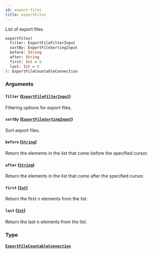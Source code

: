 ```yaml
---
id: export-files
title: exportFiles
---
```


List of export files.

```graphql
exportFiles(
  filter: ExportFileFilterInput
  sortBy: ExportFileSortingInput
  before: String
  after: String
  first: Int = 0
  last: Int = 0
): ExportFileCountableConnection

```

### Arguments

#### `filter` ([`ExportFileFilterInput`](/developer/api-reference/inputs/export-file-filter-input.mdx))

Filtering options for export files.

#### `sortBy` ([`ExportFileSortingInput`](/developer/api-reference/inputs/export-file-sorting-input.mdx))

Sort export files.

#### `before` ([`String`](/developer/api-reference/scalars/string.mdx))

Return the elements in the list that come before the specified cursor.

#### `after` ([`String`](/developer/api-reference/scalars/string.mdx))

Return the elements in the list that come after the specified cursor.

#### `first` ([`Int`](/developer/api-reference/scalars/int.mdx))

Return the first n elements from the list.

#### `last` ([`Int`](/developer/api-reference/scalars/int.mdx))

Return the last n elements from the list.

### Type

#### [`ExportFileCountableConnection`](/developer/api-reference/objects/export-file-countable-connection.mdx)
